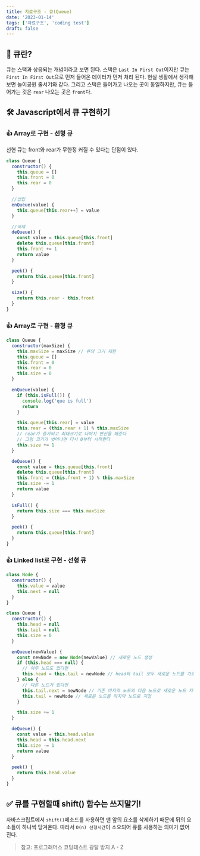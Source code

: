 ```yaml
---
title: 자료구조 - 큐(Queue)
date: '2023-01-14'
tags: ['자료구조', 'coding test']
draft: false
---
```


## 🤔 큐란?

큐는 스택과 상응되는 개념이라고 보면 된다. 스택은 `Last In First Out`이지만 큐는 `First In First Out`으로 먼저 들어온 데이터가 먼저 처리 된다. 현실 생활에서 생각해보면 놀이공원 줄서기와 같다.
그리고 스택은 들어가고 나오는 곳이 동일하지만, 큐는 들어가는 것은 `rear` 나오는 곳은 `front`다.

## 🛠 Javascript에서 큐 구현하기

### 👍 Array로 구현 - 선형 큐

선현 큐는 front와 rear가 무한정 커질 수 있다는 단점이 있다.

```javascript
class Queue {
  constructor() {
    this.queue = []
    this.front = 0
    this.rear = 0
  }

  //삽입
  enQueue(value) {
    this.queue[this.rear++] = value
  }

  //삭제
  deQueue() {
    const value = this.queue[this.front]
    delete this.queue[this.front]
    this.front += 1
    return value
  }

  peek() {
    return this.queue[this.front]
  }

  size() {
    return this.rear - this.front
  }
}
```

### 👍 Array로 구현 - 환형 큐

```javascript
class Queue {
  constructor(maxSize) {
    this.maxSize = maxSize // 큐의 크기 제한
    this.queue = []
    this.front = 0
    this.rear = 0
    this.size = 0
  }

  enQueue(value) {
    if (this.isFull()) {
      console.log('que is full')
      return
    }

    this.queue[this.rear] = value
    this.rear = (this.rear + 1) % this.maxSize
    // rear가 증가되고 최대크기로 나머지 연산을 해준다
    // 그럼 크기가 벗어나면 다시 0부터 시작한다
    this.size += 1
  }

  deQueue() {
    const value = this.queue[this.front]
    delete this.queue[this.front]
    this.front = (this.front + 1) % this.maxSize
    this.size -= 1
    return value
  }

  isFull() {
    return this.size === this.maxSize
  }

  peek() {
    return this.queue[this.front]
  }
}
```

### 👍 Linked list로 구현 - 선형 큐

```javascript
class Node {
  constructor() {
    this.value = value
    this.next = null
  }
}

class Queue {
  constructor() {
    this.head = null
    this.tail = null
    this.size = 0
  }

  enQueue(newValue) {
    const newNode = new Node(newValue) // 새로운 노드 생성
    if (this.head === null) {
      // 아무 노드도 없다면
      this.head = this.tail = newNode // head와 tail 모두 새로운 노드를 가르킨다
    } else {
      // 다른 노드가 있다면
      this.tail.next = newNode // 기존 마지막 노드의 다음 노드로 새로운 노드 지정
      this.tail = newNode // 새로운 노드를 마지막 노드로 지정
    }

    this.size += 1
  }

  deQueue() {
    const value = this.head.value
    this.head = this.head.next
    this.size -= 1
    return value
  }

  peek() {
    return this.head.value
  }
}
```

## ✅ 큐를 구현할때 shift() 함수는 쓰지말기!

자바스크립트에서 `shift()`메소드를 사용하면 맨 앞의 요소를 삭제하기 때문에 뒤의 요소들이 하나씩 당겨온다. 따라서 `O(n) 선형시간`이 소요되어 큐를 사용하는 의미가 없어진다.

> 참고: 프로그래머스 코딩테스트 광탈 방지 A - Z
